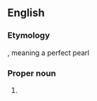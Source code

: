 ==English==

===Etymology===
{{etyl|ar}}, meaning a perfect pearl

===Proper noun===
{{en-proper noun}}

# {{given name|female|from Arabia}}